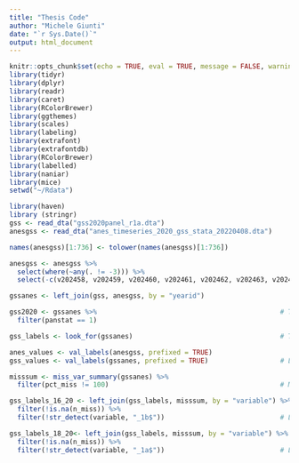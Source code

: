 ```yaml
---
title: "Thesis Code"
author: "Michele Giunti"
date: "`r Sys.Date()`"
output: html_document
---
```


```r
knitr::opts_chunk$set(echo = TRUE, eval = TRUE, message = FALSE, warning = FALSE, root.dir = "~/Rdata")
library(tidyr)
library(dplyr)
library(readr)
library(caret)
library(RColorBrewer)
library(ggthemes)
library(scales)
library(labeling)
library(extrafont)
library(extrafontdb)
library(RColorBrewer)
library(labelled)
library(naniar)
library(mice)
setwd("~/Rdata")
```

```r
library(haven)
library (stringr)
gss <- read_dta("gss2020panel_r1a.dta")
anesgss <- read_dta("anes_timeseries_2020_gss_stata_20220408.dta")

names(anesgss)[1:736] <- tolower(names(anesgss)[1:736])

anesgss <- anesgss %>%
  select(where(~any(. != -3))) %>%
  select(-c(v202458, v202459, v202460, v202461, v202462, v202463, v202464, v202465, v202466, v202467))       # Removing all restricted data

gssanes <- left_join(gss, anesgss, by = "yearid")

gss2020 <- gssanes %>%                                              # This is a version of my data that has been confirmed to have all interviewees
  filter(panstat == 1)

gss_labels <- look_for(gssanes)                                     # Table with description of all variables

anes_values <- val_labels(anesgss, prefixed = TRUE)
gss_values <- val_labels(gssanes, prefixed = TRUE)                  # List with all variable labels

misssum <- miss_var_summary(gssanes) %>%
  filter(pct_miss != 100)                                           # Missing value summary of my variables

gss_labels_16_20 <- left_join(gss_labels, misssum, by = "variable") %>%
  filter(!is.na(n_miss)) %>%
  filter(!str_detect(variable, "_1b$"))                             # List of variables for 2016-2020

gss_labels_18_20<- left_join(gss_labels, misssum, by = "variable") %>%
  filter(!is.na(n_miss)) %>%
  filter(!str_detect(variable, "_1a$"))                             # List of variables for 2018-2020


```
